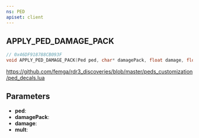```yaml
---
ns: PED
apiset: client
---
```

## APPLY_PED_DAMAGE_PACK

```c
// 0x46DF918788CB093F
void APPLY_PED_DAMAGE_PACK(Ped ped, char* damagePack, float damage, float mult);
```

https://github.com/femga/rdr3_discoveries/blob/master/peds_customization/ped_decals.lua

## Parameters
* **ped**:
* **damagePack**:
* **damage**:
* **mult**: